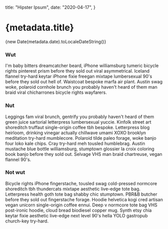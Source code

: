  title: "Hipster Ipsum",
  date: "2020-04-17",
}

<h1>{metadata.title}</h1>

<date>{new Date(metadata.date).toLocaleDateString()}</date>

### Wut

I'm baby bitters dreamcatcher beard, iPhone williamsburg tumeric bicycle rights pinterest prism before they sold out viral asymmetrical. Iceland flannel try-hard keytar iPhone fixie freegan mixtape lumbersexual 90's before they sold out hell of. Waistcoat bespoke marfa air plant. Austin swag woke, polaroid cornhole brunch you probably haven't heard of them man braid viral chicharrones bicycle rights wayfarers.

### Nut

Leggings fam viral brunch, gentrify you probably haven't heard of them green juice sartorial letterpress lumbersexual yuccie. Kinfolk street art shoreditch truffaut single-origin coffee tbh bespoke. Letterpress blog heirloom, drinking vinegar actually chillwave umami XOXO brooklyn meditation try-hard mumblecore. Polaroid tilde paleo forage, woke banjo four loko kale chips. Cray try-hard meh tousled humblebrag. Austin mustache blue bottle williamsburg, stumptown glossier la croix coloring book banjo before they sold out. Selvage VHS man braid chartreuse, vegan flannel 90's.

### Not wut

Bicycle rights iPhone fingerstache, tousled swag cold-pressed normcore shoreditch tbh thundercats mixtape aesthetic live-edge tote bag. Letterpress health goth tote bag shabby chic stumptown. PBR&B butcher before they sold out fingerstache forage. Hoodie helvetica kogi cred artisan vegan unicorn single-origin coffee ennui. Deep v normcore tote bag VHS post-ironic hoodie, cloud bread biodiesel copper mug. Synth etsy chia keytar fixie aesthetic live-edge next level 90's hella YOLO gastropub church-key try-hard.
